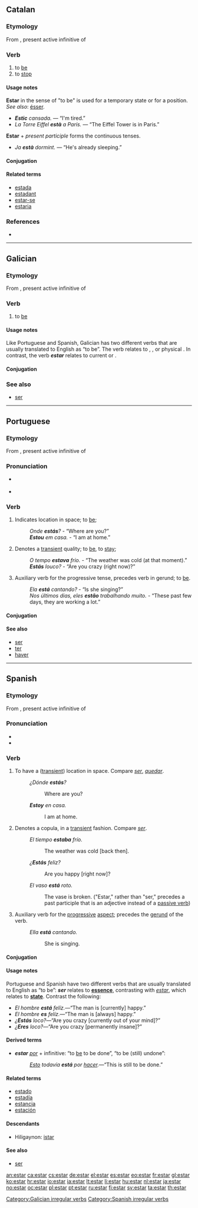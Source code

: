 ==Catalan==

===Etymology===
From {{etyl|la|ca}} {{term|stare|stāre|stand|lang=la}}, present active infinitive of {{term|sto|stō|stand|lang=la}}

===Verb===
{{ca-verb|pres_1_sg=estic|past_part=estat}}

# to [[be]]
# to [[stop]]

====Usage notes====
'''Estar''' in the sense of "to be" is used for a temporary state or for a position. ''See also'': [[ésser]].
* '''''Estic''' cansada.'' — “I'm tired.”
* ''La Torre Eiffel '''està''' a París.'' — “The Eiffel Tower is in Paris.”
'''Estar''' + ''present participle'' forms the continuous tenses.
* ''Ja '''està''' dormint.'' — “He's already sleeping.”

====Conjugation====
{{ca-conj|verb=estar
| pres_part=estant
| past_part=estat
| pres_ind_1_sg=estic
| pres_ind_2_sg=estàs
| pres_ind_3_sg=està
| pres_ind_1_pl=estem
| pres_ind_2_pl=esteu
| pres_ind_3_pl=estan
| impf_ind_1_sg=estava
| impf_ind_2_sg=estaves
| impf_ind_3_sg=estava
| impf_ind_1_pl=estàvem
| impf_ind_2_pl=estàveu
| impf_ind_3_pl=estaven
| futr_ind_1_sg=estaré
| futr_ind_2_sg=estaràs
| futr_ind_3_sg=estarà
| futr_ind_1_pl=estarem
| futr_ind_2_pl=estareu
| futr_ind_3_pl=estaran
| pret_ind_1_sg=estiguí
| pret_ind_2_sg=estigueres
| pret_ind_3_sg=estigué
| pret_ind_1_pl=estiguérem
| pret_ind_2_pl=estiguéreu
| pret_ind_3_pl=estigueren
| cond_1_sg=estaria
| cond_2_sg=estaries
| cond_3_sg=estaria
| cond_1_pl=estaríem
| cond_2_pl=estaríeu
| cond_3_pl=estarien
| pres_sub_1_sg=estigui
| pres_sub_2_sg=estiguis
| pres_sub_3_sg=estigui
| pres_sub_1_pl=estiguem
| pres_sub_2_pl=estigueu
| pres_sub_3_pl=estiguin
| impf_sub_1_sg=estigués
| impf_sub_2_sg=estiguessis
| impf_sub_3_sg=estigués
| impf_sub_1_pl=estiguéssim
| impf_sub_2_pl=estiguéssiu
| impf_sub_3_pl=estiguessin
| impr_2_sg=estigues
| impr_3_sg=estigui
| impr_1_pl=estiguem
| impr_2_pl=estigueu
| impr_3_pl=estiguin
}}

====Related terms====
* [[estada]]
* [[estadant]]
* [[estar-se]]
* [[estaria]]

===References===
* {{R:IEC4}}

----

==Galician==

===Etymology===
From {{etyl|la|gl}} {{term|stare|stāre|stand|lang=la}}, present active infinitive of {{term|sto|stō|stand|lang=la}}

===Verb===
{{gl-verb|est|ar|pres=estou|pret=estiven|part=estado}}

# to [[be]]

====Usage notes====
Like Portuguese and Spanish, Galician has two different verbs that are usually translated to English as “to be”.  The verb '''{{term|ser|lang=gl}}''' relates to {{term|essence}}, {{term|origin}}, or physical {{term|description}}.  In contrast, the verb '''''estar''''' relates to current {{term|state}} or {{term|position}}.

====Conjugation====
{{gl-conj (estar)}}

===See also===
* [[ser#Galician|ser]]

[[Category:Galician irregular verbs]]

----

==Portuguese==

===Etymology===
From {{etyl|la|pt}} {{term|stare|stāre|stand|lang=la}}, present active infinitive of {{term|sto|stō|stand|lang=la}}

===Pronunciation===
* {{a|Portugal}} {{IPA|/ʃtər/|lang=pt}}
* {{a|Brazil}} {{IPA|lang=pt|/esˈtar/|/isˈtar/|/iʃˈtar/|lang=pt}}

===Verb===
{{pt-verb||estar}}

# Indicates location in space; to [[be]];
#: ''Onde '''estás'''?'' - “Where are you?”
#: '''''Estou''' em casa.'' - “I am at home.”
# Denotes a [[transient]] quality; to [[be]], to [[stay]];
#: ''O tempo '''estava''' frio.'' - “The weather was cold (at that moment).”
#: '''''Estás''' louco?'' - “Are you crazy (right now)?”
# Auxiliary verb for the progressive tense, precedes verb in gerund; to [[be]].
#: ''Ela '''está''' cantando?'' - “Is she singing?”
#: ''Nos últimos dias, eles '''estão''' trabalhando muito.'' - “These past few days, they are working a lot.”

====Conjugation====
{{pt-conj||estar}}

====See also====
* [[ser]]
* [[ter]]
* [[haver]]

----

==Spanish==

===Etymology===
From {{etyl|la|es}} {{term|stare|stāre|stand|lang=la}}, present active infinitive of {{term|sto|stō|stand|lang=la}}

===Pronunciation===
* {{IPA|lang=es|/esˈtaɾ/}}
*{{audio|es-us-estar.ogg|Audio (US)}}

===Verb===
{{es-verb|est|ar|pres=estoy|pret=estuve}}

# To have a ([[transient]]) location in space. Compare ''[[ser]]'', ''[[quedar]]''.
#: ''¿Dónde '''estás'''?''
#:: Where are you?
#: '''''Estoy''' en casa.''
#:: I am at home.
# Denotes a copula, in a [[transient]] fashion. Compare ''[[ser]]''.
#: ''El tiempo '''estaba''' frío.''
#:: The weather was cold [back then].
#: ''¿'''Estás''' feliz?''
#:: Are you happy [right now]?
#: ''El vaso '''está''' roto.''
#:: The vase is broken. ("Estar," rather than "ser," precedes a past participle that is an adjective instead of a [[passive voice|passive verb]]) 
# Auxiliary verb for the [[progressive]] [[aspect]]; precedes the [[gerund]] of the verb.
#: ''Ella '''está''' cantando.''
#:: She is singing.

====Conjugation====
{{es-conj-ar (estar)}}

====Usage notes====
Portuguese and Spanish have two different verbs that are usually translated to English as “to be”: '''''ser''''' relates to '''[[essence]]''', contrasting with ''[[estar]]'', which relates to '''[[state]]'''.  Contrast the following:
* ''El hombre '''está''' felíz.''—“The man is [currently] happy.”
* ''El hombre '''es''' felíz.''—“The man is [always] happy.”
* ''¿'''Estás''' loco?''—“Are you crazy [currently out of your mind]?”
* ''¿'''Eres''' loco?''—“Are you crazy [permanently insane]?”

====Derived terms====
* '''''estar''' [[por]]'' + infinitive: “to [[be]] to be done”, “to be (still) undone”:
*: ''[[esto#Finnish|Esto]] todavía '''está''' por [[hacer]].''—“This is still to be done.”

====Related terms====
* [[estado]]
* [[estadía]]
* [[estancia]]
* [[estación]]

====Descendants====
* Hiligaynon: [[istar]]

====See also====
* [[ser]]

[[Category:Spanish irregular verbs]]

[[an:estar]]
[[ca:estar]]
[[cs:estar]]
[[de:estar]]
[[el:estar]]
[[es:estar]]
[[eo:estar]]
[[fr:estar]]
[[gl:estar]]
[[ko:estar]]
[[hr:estar]]
[[io:estar]]
[[ia:estar]]
[[lt:estar]]
[[li:estar]]
[[hu:estar]]
[[nl:estar]]
[[ja:estar]]
[[no:estar]]
[[oc:estar]]
[[pl:estar]]
[[pt:estar]]
[[ru:estar]]
[[fi:estar]]
[[sv:estar]]
[[ta:estar]]
[[th:estar]]